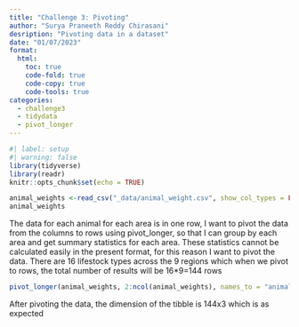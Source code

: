 ```yaml
---
title: "Challenge 3: Pivoting"
author: "Surya Praneeth Reddy Chirasani"
desription: "Pivoting data in a dataset"
date: "01/07/2023"
format:
  html:
    toc: true
    code-fold: true
    code-copy: true
    code-tools: true
categories:
  - challenge3
  - tidydata
  - pivot_longer
---
```


```r
#| label: setup
#| warning: false
library(tidyverse)
library(readr)
knitr::opts_chunk$set(echo = TRUE)
```

```r
animal_weights <-read_csv("_data/animal_weight.csv", show_col_types = FALSE)
animal_weights
```
The data for each animal for each area is in one row, I want to pivot the data from the columns to rows using pivot_longer, so that I can group by each area and get summary statistics for each area. These statistics cannot be calculated easily in the present format, for this reason I want to pivot the data. There are 16 lifestock types across the 9 regions which when we pivot to rows, the total number of results will be 16*9=144 rows


```r
pivot_longer(animal_weights, 2:ncol(animal_weights), names_to = "animal", values_to = "weight")
```


After pivoting the data, the dimension of the tibble is 144x3 which is as expected

